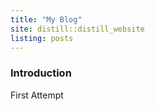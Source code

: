 ```yaml
---
title: "My Blog"
site: distill::distill_website
listing: posts
---
```



### Introduction
First Attempt